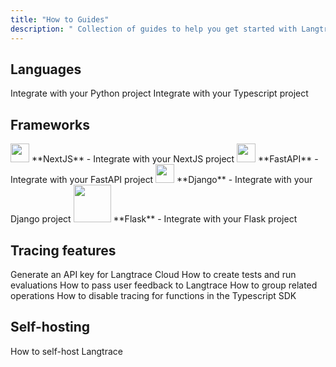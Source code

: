 ```yaml
---
title: "How to Guides"
description: " Collection of guides to help you get started with Langtrace."
---
```


## Languages

<CardGroup cols={2}>
  <Card title="Python SDK" icon="python" href="/quickstart">
    Integrate with your Python project
  </Card>
  <Card title="Typescript SDK" icon="node-js" href="/quickstart">
    Integrate with your Typescript project
  </Card>
</CardGroup>

## Frameworks

<CardGroup cols={2}>
  <Card href="/supported-frameworks/nextjs">
    <img height="30" width="30" src="/images/nextjs-icon.svg" />
    **NextJS** - Integrate with your NextJS project
  </Card>
  <Card href="/supported-frameworks/fastapi">
    <img height="30" width="30" src="/images/fastapi-icon.svg" />
    **FastAPI** - Integrate with your FastAPI project
  </Card>
  <Card href="/supported-frameworks/django">
    <img height="30" width="30" src="/images/django-icon.svg" />
    **Django** - Integrate with your Django project
  </Card>
  <Card href="/supported-frameworks/flask">
    <img height="60" width="60" src="/images/flask-icon.svg" />
    **Flask** - Integrate with your Flask project
  </Card>
</CardGroup>

## Tracing features

<CardGroup cols={2}>
  <Card title="Generate API Key" icon="code" href="/quickstart">
    Generate an API key for Langtrace Cloud
  </Card>
  <Card title="Run Evaluations" icon="chart-line" href="/features/evaluation">
    How to create tests and run evaluations
  </Card>
  <Card
    title="Pass User Feedback"
    icon="thumbs-up"
    href="/features/traceuserfeedback"
  >
    How to pass user feedback to Langtrace
  </Card>
  <Card
    title="Group Related Operations"
    icon="layer-group"
    href="/features/grouptraces"
  >
    How to group related operations
  </Card>
  <Card
    title="Disable Tracing For Functions (Typescript SDK)"
    icon="ban"
    href="/features/disable_function_tracing_ts"
  >
    How to disable tracing for functions in the Typescript SDK
  </Card>
</CardGroup>

## Self-hosting

<CardGroup cols={2}>
  <Card title="Self-host" icon="docker" href="/hosting/overview">
    How to self-host Langtrace
  </Card>
</CardGroup>
